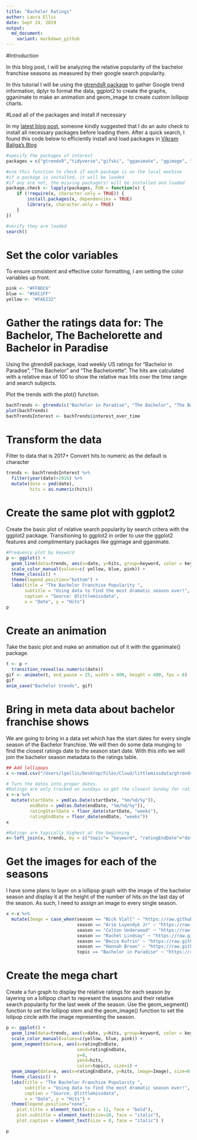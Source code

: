 ```yaml
---
title: "Bachelor Ratings"
author: Laura Ellis
date: Sept 24, 2019
output:
  md_document:
    variant: markdown_github
---
```


#Introduction

In this blog post, I will be analyzing the relative popularity of the bachelor franchise seasons as measured by their google search popularity.  

In this tutorial I will be using the [gtrendsR package](https://cran.r-project.org/web/packages/gtrendsR/gtrendsR.pdf) to gather Google trend information, dplyr to format the data, ggplot2 to create the graphs, gganimate to make an animation and geom_image to create custom lollipop charts.  


#Load all of the packages and install if necessary

In my [latest blog post](https://www.littlemissdata.com/blog/iconmap), someone kindly suggested that I do an auto check to install all necessary packages before loading them.  After a quick search, I found this code below to efficiently install and load packages in [Vikram Baliga's Blog](https://www.vikram-baliga.com/blog/2015/7/19/a-hassle-free-way-to-verify-that-r-packages-are-installed-and-loaded)

```r
#specify the packages of interest
packages = c("gtrendsR","tidyverse","gifski", "gganimate", "ggimage", "lubridate")

#use this function to check if each package is on the local machine
#if a package is installed, it will be loaded
#if any are not, the missing package(s) will be installed and loaded
package.check <- lapply(packages, FUN = function(x) {
    if (!require(x, character.only = TRUE)) {
        install.packages(x, dependencies = TRUE)
        library(x, character.only = TRUE)
    }
})

#verify they are loaded
search()
```
 
# Set the color variables
 
To ensure consistent and effective color formatting, I am setting the color variables up front. 

```r
pink <- "#FF8DC6"
blue <- "#56C1FF"
yellow <- "#FAE232"
```
 
# Gather the ratings data for: The Bachelor, The Bachelorette and Bachelor in Paradise

Using the gtrendsR package, load weekly US ratings for "Bachelor in Paradise", "The Bachelor" and "The Bachelorette".  The hits are calculated with a relative max of 100 to show the relative max hits over the time range and search subjects.  

Plot the trends with the plot() function.

```r
bachTrends <- gtrends(c("Bachelor in Paradise", "The Bachelor", "The Bachelorette"), geo ="US")
plot(bachTrends)
bachTrendsInterest <- bachTrends$interest_over_time
```

# Transform the data

Filter to data that is 2017+
Convert hits to numeric as the default is character


```r
trends <- bachTrendsInterest %>% 
  filter(year(date)>2016) %>% 
  mutate(date = ymd(date),
         hits = as.numeric(hits))
```

# Create the same plot with ggplot2

Create the basic plot of relative search popularity by search critera with the ggplot2 package.  Transitioning to ggplot2 in order to use the ggplot2 features and complimentary packages like ggimage and gganimate.

```r
#Frequency plot by keyword
p <- ggplot() + 
  geom_line(data=trends, aes(x=date, y=hits, group=keyword, color = keyword)) + 
  scale_color_manual(values=c( yellow, blue, pink)) +
  theme_classic() +
  theme(legend.position="bottom") +
  labs(title = "The Bachelor Franchise Popularity ",
       subtitle = "Using data to find the most dramatic season ever!",
       caption = "Source: @littlemissdata", 
       x = "Date", y = "Hits") 
p
```

# Create an animation

Take the basic plot and make an animation out of it with the gganimate() package. 

```r
t <- p + 
  transition_reveal(as.numeric(date)) 
gif <- animate(t, end_pause = 25, width = 800, height = 400, fps = 8)
gif
anim_save("Bachelor trends", gif)

```

# Bring in meta data about bachelor franchise shows

We are going to bring in a data set which has the start dates for every single season of the Bachelor franchise. We will then do some data munging to find the closest ratings date to the season start date.  With this info we will join the bachelor season metadata to the ratings table. 

```r
## Add lollipops
x <-read.csv("/Users/lgellis/Desktop/Files/Cloud/littlemissdata/gtrends/bachelorListing.csv", stringsAsFactors = FALSE)

# Turn the dates into proper dates.  
#Ratings are only tracked on sundays so get the closest Sunday for ratings
x <-x %>% 
  mutate(startDate = ymd(as.Date(startDate, "%m/%d/%y")),
         endDate = ymd(as.Date(endDate, "%m/%d/%y")),
         ratingStartDate = floor_date(startDate, "weeks"), 
         ratingEndDate = floor_date(endDate, "weeks"))
x

#Ratings are typically highest at the beginning
x<-left_join(x, trends, by = c("topic"= "keyword", "ratingEndDate"="date"))

```

# Get the images for each of the seasons

I have some plans to layer on a lollipop graph with the image of the bachelor season and display it at the height of the number of hits on the last day of the season.  As such, I need to assign an image to every single season.  

```r

x <-x %>% 
  mutate(Image = case_when(season == "Nick Viall" ~ "https://raw.githubusercontent.com/lgellis/MiscTutorial/master/gtrendsR/images/Nick.png",
                           season == "Arie Luyendyk Jr" ~ "https://raw.githubusercontent.com/lgellis/MiscTutorial/master/gtrendsR/images/Arie.png", 
                           season == "Colton Underwood" ~ "https://raw.githubusercontent.com/lgellis/MiscTutorial/master/gtrendsR/images/Colton.png", 
                           season == "Rachel Lindsay" ~ "https://raw.githubusercontent.com/lgellis/MiscTutorial/master/gtrendsR/images/Rachel.png", 
                           season == "Becca Kufrin" ~ "https://raw.githubusercontent.com/lgellis/MiscTutorial/master/gtrendsR/images/Becca.png", 
                           season == "Hannah Brown" ~ "https://raw.githubusercontent.com/lgellis/MiscTutorial/master/gtrendsR/images/Hannah.png", 
                           topic == "Bachelor in Paradise" ~ "https://raw.githubusercontent.com/lgellis/MiscTutorial/master/gtrendsR/images/BIP.png"))


```


# Create the mega chart

Create a fun graph to display the relative ratings for each season by layering on a lollipop chart to represent the seasons and their relative search popularity for the last week of the season.  Use the geom_segment() function to set the lollipop stem and the geom_image() function to set the lolipop circle with the image representing the season.  

```r
p <- ggplot() + 
  geom_line(data=trends, aes(x=date, y=hits, group=keyword, color = keyword), size=1) + 
  scale_color_manual(values=c(yellow, blue, pink)) +
  geom_segment(data=x, aes(x=ratingEndDate, 
                           xend=ratingEndDate, 
                           y=0, 
                           yend=hits, 
                           color=topic), size=1) +
  geom_image(data=x, aes(x=ratingEndDate, y=hits, image=Image), size=0.105) +
  theme_classic() +
  labs(title = "The Bachelor Franchise Popularity ",
       subtitle = "Using data to find the most dramatic season ever!",
       caption = "Source: @littlemissdata", 
       x = "Date", y = "Hits") +
  theme(legend.position="none",
    plot.title = element_text(size = 12, face = "bold"),
    plot.subtitle = element_text(size=10, face = "italic"),
    plot.caption = element_text(size = 8, face = "italic") )

p
```


